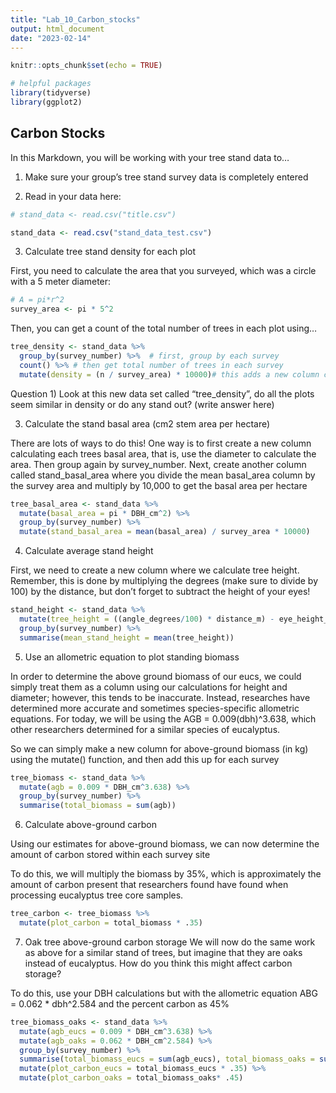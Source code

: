 ```yaml
---
title: "Lab_10_Carbon_stocks"
output: html_document
date: "2023-02-14"
---
```


```r
knitr::opts_chunk$set(echo = TRUE)

# helpful packages
library(tidyverse)
library(ggplot2)

```

## Carbon Stocks

In this Markdown, you will be working with your tree stand data to...


1) Make sure your group's tree stand survey data is completely entered

2) Read in your data here:
```r

# stand_data <- read.csv("title.csv")

stand_data <- read.csv("stand_data_test.csv")

```

3) Calculate tree stand density for each plot

First, you need to calculate the area that you surveyed, which was a circle with a 5 meter diameter:
```r

# A = pi*r^2
survey_area <- pi * 5^2

```

Then, you can get a count of the total number of trees in each plot using...
```r

tree_density <- stand_data %>% 
  group_by(survey_number) %>%  # first, group by each survey
  count() %>% # then get total number of trees in each survey
  mutate(density = (n / survey_area) * 10000)# this adds a new column called "density" that divides the count column by our survey area and multiples by 10,000 to get trees per hectare

```

Question 1) Look at this new data set called "tree_density", do all the plots seem similar in density or do any stand out?
(write answer here)

3) Calculate the stand basal area (cm2 stem area per hectare)

There are lots of ways to do this! One way is to first create a new column calculating each trees basal area, that is, use the diameter to calculate the area. Then group again by survey_number. Next, create another column called stand_basal_area where you divide the mean basal_area column by the survey area and multiply by 10,000 to get the basal area per hectare

```r
tree_basal_area <- stand_data %>% 
  mutate(basal_area = pi * DBH_cm^2) %>% 
  group_by(survey_number) %>% 
  mutate(stand_basal_area = mean(basal_area) / survey_area * 10000)

```

4) Calculate average stand height

First, we need to create a new column where we calculate tree height. Remember, this is done by multiplying the degrees (make sure to divide by 100) by the distance, but don't forget to subtract the height of your eyes!
```r
stand_height <- stand_data %>% 
  mutate(tree_height = ((angle_degrees/100) * distance_m) - eye_height_m) %>% 
  group_by(survey_number) %>% 
  summarise(mean_stand_height = mean(tree_height))

```

5) Use an allometric equation to plot standing biomass

In order to determine the above ground biomass of our eucs, we could simply treat them as a column using our calculations for height and diameter; however, this tends to be inaccurate.  Instead, researches have determined more accurate and sometimes species-specific allometric equations.  For today, we will be using the AGB = 0.009(dbh)^3.638, which other researchers determined for a similar species of eucalyptus.

So we can simply make a new column for above-ground biomass (in kg) using the mutate() function, and then add this up for each survey
```r
tree_biomass <- stand_data %>%
  mutate(agb = 0.009 * DBH_cm^3.638) %>% 
  group_by(survey_number) %>% 
  summarise(total_biomass = sum(agb))

```

6) Calculate above-ground carbon

Using our estimates for above-ground biomass, we can now determine the amount of carbon stored within each survey site

To do this, we will multiply the biomass by 35%, which is approximately the amount of carbon present that researchers found have found when processing eucalyptus tree core samples.

```r
tree_carbon <- tree_biomass %>% 
  mutate(plot_carbon = total_biomass * .35)

```

7) Oak tree above-ground carbon storage
We will now do the same work as above for a similar stand of trees, but imagine that they are oaks instead of eucalyptus. How do you think this might affect carbon storage?

To do this, use your DBH calculations but with the allometric equation ABG = 0.062 * dbh^2.584 and the percent carbon as 45%

```r

tree_biomass_oaks <- stand_data %>%
  mutate(agb_eucs = 0.009 * DBH_cm^3.638) %>% 
  mutate(agb_oaks = 0.062 * DBH_cm^2.584) %>% 
  group_by(survey_number) %>% 
  summarise(total_biomass_eucs = sum(agb_eucs), total_biomass_oaks = sum(agb_oaks)) %>% 
  mutate(plot_carbon_eucs = total_biomass_eucs * .35) %>% 
  mutate(plot_carbon_oaks = total_biomass_oaks* .45)
  
```



